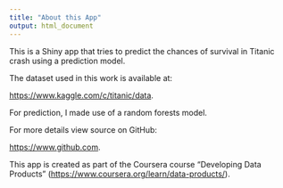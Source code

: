 ---
title: "About this App"
output: html_document
---

This is a Shiny app that tries to predict the chances of survival in Titanic crash using a prediction model.

The dataset used in this work is available at: 

<https://www.kaggle.com/c/titanic/data>.

For prediction, I made use of a random forests model. 

For more details view source on GitHub: 

<https://www.github.com>.

This app is created as part of the Coursera course "Developing Data Products" (<https://www.coursera.org/learn/data-products/>). 